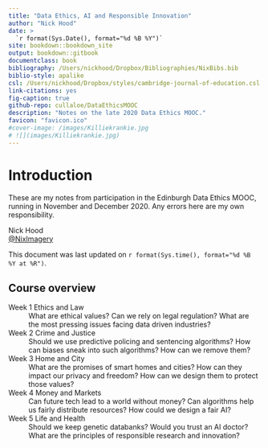 ```yaml
---
title: "Data Ethics, AI and Responsible Innovation"
author: "Nick Hood"
date: >
  `r format(Sys.Date(), format="%d %B %Y")`
site: bookdown::bookdown_site
output: bookdown::gitbook
documentclass: book
bibliography: /Users/nickhood/Dropbox/Bibliographies/NixBibs.bib
biblio-style: apalike
csl: /Users/nickhood/Dropbox/styles/cambridge-journal-of-education.csl
link-citations: yes
fig-caption: true
github-repo: cullaloe/DataEthicsMOOC
description: "Notes on the late 2020 Data Ethics MOOC."
favicon: "favicon.ico"
#cover-image: /images/Killiekrankie.jpg
# ![](images/Killiekrankie.jpg)
---
```

# Introduction {-}
These are my notes from participation in the Edinburgh Data Ethics MOOC, running in November and December 2020. Any errors here are my own responsibility.

Nick Hood  
[\@NixImagery](https://twitter.com/NixImagery)


This document was last updated on `r format(Sys.time(), format="%d %B %Y at %R")`.

## Course overview {-}

Week 1 Ethics and Law
: What are ethical values? Can we rely on legal regulation? What are the most pressing issues facing data driven industries?

Week 2 Crime and Justice
: Should we use predictive policing and sentencing algorithms? How can biases sneak into such algorithms? How can we remove them?

Week 3 Home and City
: What are the promises of smart homes and cities? How can they impact our privacy and freedom? How can we design them to protect those values?

Week 4 Money and Markets
: Can future tech lead to a world without money? Can algorithms help us fairly distribute resources? How could we design a fair AI?

Week 5 Life and Health
: Should we keep genetic databanks? Would you trust an AI doctor? What are the principles of responsible research and innovation?


